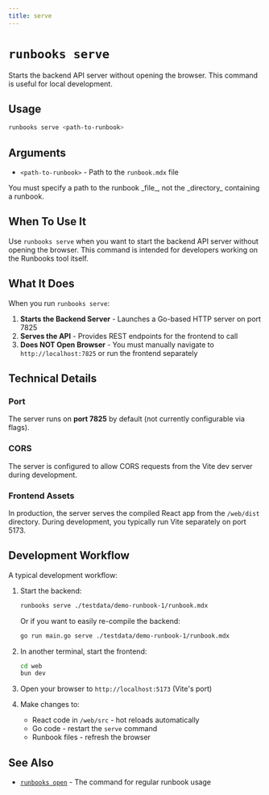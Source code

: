 ```yaml
---
title: serve
---
```



# `runbooks serve`

Starts the backend API server without opening the browser. This command is useful for local development.

## Usage

```bash
runbooks serve <path-to-runbook>
```

## Arguments

- `<path-to-runbook>` - Path to the `runbook.mdx` file

<Aside type="note">
You must specify a path to the runbook _file_, not the _directory_ containing a runbook.
</Aside>

## When To Use It

Use `runbooks serve` when you want to start the backend API server without opening the browser. This command is intended for developers working on the Runbooks tool itself.

## What It Does

When you run `runbooks serve`:

1. **Starts the Backend Server** - Launches a Go-based HTTP server on port 7825
2. **Serves the API** - Provides REST endpoints for the frontend to call
3. **Does NOT Open Browser** - You must manually navigate to `http://localhost:7825` or run the frontend separately

## Technical Details

### Port
The server runs on **port 7825** by default (not currently configurable via flags).

### CORS
The server is configured to allow CORS requests from the Vite dev server during development.

### Frontend Assets
In production, the server serves the compiled React app from the `/web/dist` directory. During development, you typically run Vite separately on port 5173.

## Development Workflow

A typical development workflow:

1. Start the backend:
   ```bash
   runbooks serve ./testdata/demo-runbook-1/runbook.mdx
   ```

   Or if you want to easily re-compile the backend:

   ```bash
   go run main.go serve ./testdata/demo-runbook-1/runbook.mdx
   ```


2. In another terminal, start the frontend:
   ```bash
   cd web
   bun dev
   ```

3. Open your browser to `http://localhost:5173` (Vite's port)

4. Make changes to:
   - React code in `/web/src` - hot reloads automatically
   - Go code - restart the `serve` command
   - Runbook files - refresh the browser

## See Also

- [`runbooks open`](/commands/open) - The command for regular runbook usage

